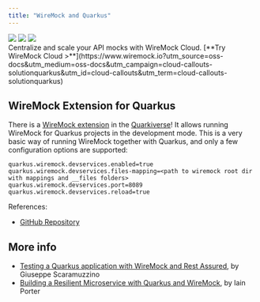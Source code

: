 ```yaml
---
title: "WireMock and Quarkus"
---
```





<div class="solution-block">
    <div class="solution-header">
        <img src="/images/logos/wiremock/logo_square.svg" />
        <img src="/images/logos/doc-sections/connect.svg" />
        <img src="/images/logos/technology/quarkus.svg" />
    </div>
</div>

<CloudCallout title="WireMock Cloud" icon="rocket">
    Centralize and scale your API mocks with WireMock Cloud.
    [**Try WireMock Cloud >**](https://www.wiremock.io?utm_source=oss-docs&utm_medium=oss-docs&utm_campaign=cloud-callouts-solutionquarkus&utm_id=cloud-callouts&utm_term=cloud-callouts-solutionquarkus)
</CloudCallout>


## WireMock Extension for Quarkus

There is a [WireMock extension](https://github.com/quarkiverse/quarkus-wiremock) in the
[Quarkiverse](https://quarkiverse.io/)!
It allows running WireMock for Quarkus projects in the development mode.
This is a very basic way of running WireMock together with Quarkus,
and only a few configuration options are supported:

```properties
quarkus.wiremock.devservices.enabled=true
quarkus.wiremock.devservices.files-mapping=<path to wiremock root dir with mappings and __files folders>
quarkus.wiremock.devservices.port=8089
quarkus.wiremock.devservices.reload=true
```

References:

- [GitHub Repository](https://github.com/quarkiverse/quarkus-wiremock)

## More info

- [Testing a Quarkus application with WireMock and Rest Assured](https://www.youtube.com/watch?v=DzBGZpdWnT8),
  by Giuseppe Scaramuzzino
- [Building a Resilient Microservice with Quarkus and WireMock](https://levelup.gitconnected.com/building-a-resilient-microservice-with-quarkus-and-wiremock-de59b2a4fac7),
  by Iain Porter

